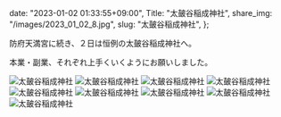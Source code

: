   date: "2023-01-02 01:33:55+09:00",
  Title: "太皷谷稲成神社",
  share_img: "/images/2023_01_02_8.jpg",
  slug: "太皷谷稲成神社",
};

防府天満宮に続き、２日は恒例の太皷谷稲成神社へ。

本業・副業、それぞれ上手くいくようにお願いしました。

![太皷谷稲成神社](/images/2023_01_02_1.jpg)
![太皷谷稲成神社](/images/2023_01_02_2.jpg)
![太皷谷稲成神社](/images/2023_01_02_3.jpg)
![太皷谷稲成神社](/images/2023_01_02_4.jpg)
![太皷谷稲成神社](/images/2023_01_02_5.jpg)
![太皷谷稲成神社](/images/2023_01_02_6.jpg)
![太皷谷稲成神社](/images/2023_01_02_7.jpg)
![太皷谷稲成神社](/images/2023_01_02_8.jpg)
![太皷谷稲成神社](/images/2023_01_02_9.jpg)
